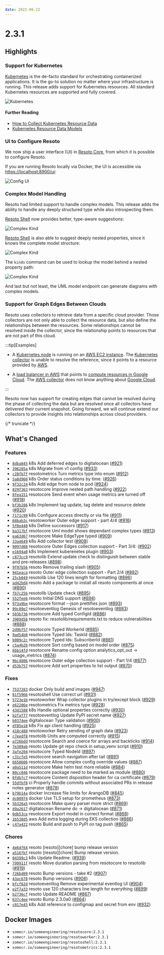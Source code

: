 ```yaml
---
date: 2022-06-22
---
```


# 2.3.1

## Highlights

### Support for Kubernetes

[Kubernetes](https://kubernetes.io) is the de-facto standard for orchestrating containerized applications. It is the go-to solution no matter where your infrastructure is running. This release adds support for Kubernetes resources. All standard Kubernetes resources are supported and fully covered.

![Kubernetes](./img/kubernetes.png)

#### Further Reading

- [How to Collect Kubernetes Resource Data](/how-to-guides/data-sources/collect-kubernetes-resource-data)
- [Kubernetes Resource Data Models](/reference/unified-data-model/kubernetes)

### UI to Configure Resoto

We now ship a user interface (UI) in [Resoto Core](/reference/components/core), from which it is possible to configure Resoto.

If you are running Resoto locally via Docker, the UI is accessible via [https://localhost:8900/ui](https://localhost:8900/ui):

![Config UI](./img/ui_config.png)

### Complex Model Handling

Resoto had limited support to handle complex models. This release adds the ability to handle any deeply structured type while also introspecting them.

[Resoto Shell](/reference/components/shell) now provides better, type-aware suggestions:

![Complex Kind](./img/kind_is_complex.png)

[Resoto Shell](/reference/components/shell) is also able to suggest deeply nested properties, since it knows the complete model structure:

![Complex Kind](./img/kind_nested_property_suggestions.png)

The `kinds` command can be used to lookup the model behind a nested property path:

![Complex Kind](./img/kind_lookup_type.png)

And last but not least, the UML model endpoint can generate diagrams with complex models.

### Support for Graph Edges Between Clouds

Resoto uses collectors to retrieve data from a specific cloud provider. Those collectors are not only able to collect the resource data, but also define the relationships between the resources. Some relationships cannot be resolved inside the collector, since the relationship points to resources that are not part of this cloud.

:::tip[Examples]

- A [Kubernetes node](/reference/unified-data-model/kubernetes#kubernetes_node) is running on an [AWS EC2 instance](/reference/unified-data-model/aws#aws_ec2_instance). The [Kubernetes collector](/how-to-guides/data-sources/collect-kubernetes-resource-data) is unable to resolve the reference, since it points to a resource provided by [AWS](/how-to-guides/data-sources/collect-aws-resource-data).

- A [load balancer in AWS](/reference/unified-data-model/aws#aws_alb) that points to [compute resources in Google Cloud](/reference/unified-data-model/google-cloud#gcp_instance). The [AWS collector](/how-to-guides/data-sources/collect-aws-resource-data) does not know anything about [Google Cloud](/how-to-guides/data-sources/collect-google-cloud-resource-data).

:::

Resoto now has support for creating edges that cannot be resolved during the phase of collecting the data but are resolved once all collectors have delivered their current snapshot. Going forward, we will continue extend our collectors to provide insights into relationships across cloud providers.

{/* truncate */}

## What's Changed

### Features

- [`8dba845`](https://github.com/someengineering/resoto/commit/8dba845) <span class="badge badge--secondary">k8s</span> Add deferred edges to digitalocean ([#921](https://github.com/someengineering/resoto/pull/921))
- [`396205a`](https://github.com/someengineering/resoto/commit/396205a) <span class="badge badge--secondary">k8s</span> Migrate from v1 config ([#933](https://github.com/someengineering/resoto/pull/933))
- [`c28fb7f`](https://github.com/someengineering/resoto/commit/c28fb7f) <span class="badge badge--secondary">resotometrics</span> Turn metrics type into enum ([#912](https://github.com/someengineering/resoto/pull/912))
- [`5a8d960`](https://github.com/someengineering/resoto/commit/5a8d960) <span class="badge badge--secondary">k8s</span> Order status conditions by time. ([#926](https://github.com/someengineering/resoto/pull/926))
- [`9f32c24`](https://github.com/someengineering/resoto/commit/9f32c24) <span class="badge badge--secondary">k8s</span> Add edge from node to pod ([#924](https://github.com/someengineering/resoto/pull/924))
- [`829f363`](https://github.com/someengineering/resoto/commit/829f363) <span class="badge badge--secondary">resotocore</span> Improve nested path handling ([#922](https://github.com/someengineering/resoto/pull/922))
- [`8fea151`](https://github.com/someengineering/resoto/commit/8fea151) <span class="badge badge--secondary">resotocore</span> Send event when usage metrics are turned off ([#918](https://github.com/someengineering/resoto/pull/918))
- [`bf3b286`](https://github.com/someengineering/resoto/commit/bf3b286) <span class="badge badge--secondary">k8s</span> Implement tag update, tag delete and resource delete ([#920](https://github.com/someengineering/resoto/pull/920))
- [`7171c99`](https://github.com/someengineering/resoto/commit/7171c99) <span class="badge badge--secondary">k8s</span> Configure access directly or via file ([#911](https://github.com/someengineering/resoto/pull/911))
- [`68bab3c`](https://github.com/someengineering/resoto/commit/68bab3c) <span class="badge badge--secondary">resotoworker</span> Outer edge support - part 4/4 ([#916](https://github.com/someengineering/resoto/pull/916))
- [`5f0e440`](https://github.com/someengineering/resoto/commit/5f0e440) <span class="badge badge--secondary">k8s</span> Define successors ([#917](https://github.com/someengineering/resoto/pull/917))
- [`ba317bf`](https://github.com/someengineering/resoto/commit/ba317bf) <span class="badge badge--secondary">resotocore</span> Uml model shows dependant complex types ([#913](https://github.com/someengineering/resoto/pull/913))
- [`ea63d67`](https://github.com/someengineering/resoto/commit/ea63d67) <span class="badge badge--secondary">resotocore</span> Make EdgeType typed ([#909](https://github.com/someengineering/resoto/pull/909))
- [`33a4649`](https://github.com/someengineering/resoto/commit/33a4649) <span class="badge badge--secondary">k8s</span> Add collector test ([#908](https://github.com/someengineering/resoto/pull/908))
- [`9097d08`](https://github.com/someengineering/resoto/commit/9097d08) <span class="badge badge--secondary">resotocore</span> Outer Edges collection support - Part 3/4: ([#902](https://github.com/someengineering/resoto/pull/902))
- [`e1694a0`](https://github.com/someengineering/resoto/commit/e1694a0) <span class="badge badge--secondary">k8s</span> Implement kuberenetes plugin ([#903](https://github.com/someengineering/resoto/pull/903))
- [`c873cc9`](https://github.com/someengineering/resoto/commit/c873cc9) <span class="badge badge--secondary">resotolib</span> Extend update check to distinguish between stable and pre-releases ([#898](https://github.com/someengineering/resoto/pull/898))
- [`9f97b56`](https://github.com/someengineering/resoto/commit/9f97b56) <span class="badge badge--secondary">resoto</span> Remove trailing slash ([#905](https://github.com/someengineering/resoto/pull/905))
- [`941eaca`](https://github.com/someengineering/resoto/commit/941eaca) <span class="badge badge--secondary">resoto</span> Outer edge collection support - Part 2/4 ([#892](https://github.com/someengineering/resoto/pull/892))
- [`25cb049`](https://github.com/someengineering/resoto/commit/25cb049) <span class="badge badge--secondary">resotolib</span> Use 120 lines length for formatting ([#896](https://github.com/someengineering/resoto/pull/896))
- [`ad42bd4`](https://github.com/someengineering/resoto/commit/ad42bd4) <span class="badge badge--secondary">resoto</span> Add a package to install all resoto components at once ([#890](https://github.com/someengineering/resoto/pull/890))
- [`fb7c25b`](https://github.com/someengineering/resoto/commit/fb7c25b) <span class="badge badge--secondary">resotolib</span> Update check ([#895](https://github.com/someengineering/resoto/pull/895))
- [`552feeb`](https://github.com/someengineering/resoto/commit/552feeb) <span class="badge badge--secondary">resoto</span> Initial DNS support ([#894](https://github.com/someengineering/resoto/pull/894))
- [`973a9be`](https://github.com/someengineering/resoto/commit/973a9be) <span class="badge badge--secondary">resotocore</span> format --json prettifies json ([#893](https://github.com/someengineering/resoto/pull/893))
- [`99c09e7`](https://github.com/someengineering/resoto/commit/99c09e7) <span class="badge badge--secondary">resotoeventlog</span> Genesis of resotoeventlog ([#883](https://github.com/someengineering/resoto/pull/883))
- [`503b736`](https://github.com/someengineering/resoto/commit/503b736) <span class="badge badge--secondary">resotocore</span> Add typed ConfigId ([#886](https://github.com/someengineering/resoto/pull/886))
- [`3909d5b`](https://github.com/someengineering/resoto/commit/3909d5b) <span class="badge badge--secondary">resoto</span> fix: resotolib/requirements.txt to reduce vulnerabilities ([#888](https://github.com/someengineering/resoto/pull/888))
- [`2d9bf57`](https://github.com/someengineering/resoto/commit/2d9bf57) <span class="badge badge--secondary">resotocore</span> Typed WorkerId ([#885](https://github.com/someengineering/resoto/pull/885))
- [`9ad54b0`](https://github.com/someengineering/resoto/commit/9ad54b0) <span class="badge badge--secondary">resotocore</span> Typed Ids: TaskId ([#882](https://github.com/someengineering/resoto/pull/882))
- [`b009c2c`](https://github.com/someengineering/resoto/commit/b009c2c) <span class="badge badge--secondary">resotocore</span> Typed Ids: SubscriberId ([#881](https://github.com/someengineering/resoto/pull/881))
- [`c5a4b2b`](https://github.com/someengineering/resoto/commit/c5a4b2b) <span class="badge badge--secondary">resotocore</span> Sort config based on model order ([#875](https://github.com/someengineering/resoto/pull/875))
- [`6bb14fd`](https://github.com/someengineering/resoto/commit/6bb14fd) <span class="badge badge--secondary">resotocore</span> Rename config option analytics_opt_out -> usage_metrics ([#874](https://github.com/someengineering/resoto/pull/874))
- [`9bc4086`](https://github.com/someengineering/resoto/commit/9bc4086) <span class="badge badge--secondary">resotocore</span> Outer edge collection support - Part 1/4 ([#877](https://github.com/someengineering/resoto/pull/877))
- [`d53b757`](https://github.com/someengineering/resoto/commit/d53b757) <span class="badge badge--secondary">resotocore</span> Add sort properties to list output ([#870](https://github.com/someengineering/resoto/pull/870))

### Fixes

- [`7537283`](https://github.com/someengineering/resoto/commit/7537283) <span class="badge badge--secondary">docker</span> Only build amd images ([#947](https://github.com/someengineering/resoto/pull/947))
- [`81f5966`](https://github.com/someengineering/resoto/commit/81f5966) <span class="badge badge--secondary">resotoshell</span> Use correct url ([#931](https://github.com/someengineering/resoto/pull/931))
- [`5723e1b`](https://github.com/someengineering/resoto/commit/5723e1b) <span class="badge badge--secondary">resotoworker</span> Wrap collector plugins in try/except block ([#929](https://github.com/someengineering/resoto/pull/929))
- [`e62206e`](https://github.com/someengineering/resoto/commit/e62206e) <span class="badge badge--secondary">resotometrics</span> Fix metrics type ([#928](https://github.com/someengineering/resoto/pull/928))
- [`43d1588`](https://github.com/someengineering/resoto/commit/43d1588) <span class="badge badge--secondary">k8s</span> Handle optional properties correctly ([#930](https://github.com/someengineering/resoto/pull/930))
- [`b2faf77`](https://github.com/someengineering/resoto/commit/b2faf77) <span class="badge badge--secondary">resotoeventlog</span> Update PyPI secret name ([#927](https://github.com/someengineering/resoto/pull/927))
- [`b0374ee`](https://github.com/someengineering/resoto/commit/b0374ee) <span class="badge badge--secondary">digitalocean</span> Type validation ([#900](https://github.com/someengineering/resoto/pull/900))
- [`df85e18`](https://github.com/someengineering/resoto/commit/df85e18) <span class="badge badge--secondary">k8s</span> Fix api client handling ([#925](https://github.com/someengineering/resoto/pull/925))
- [`418c488`](https://github.com/someengineering/resoto/commit/418c488) <span class="badge badge--secondary">resotoworker</span> Retry sending of graph data ([#923](https://github.com/someengineering/resoto/pull/923))
- [`c7eedf8`](https://github.com/someengineering/resoto/commit/c7eedf8) <span class="badge badge--secondary">resotolib</span> Units are computed correctly ([#915](https://github.com/someengineering/resoto/pull/915))
- [`a726bdd`](https://github.com/someengineering/resoto/commit/a726bdd) <span class="badge badge--secondary">resotocore</span> Search and coerce for arrays and backticks ([#914](https://github.com/someengineering/resoto/pull/914))
- [`7e389ab`](https://github.com/someengineering/resoto/commit/7e389ab) <span class="badge badge--secondary">resoto</span> Update git repo check in setup_venv script ([#910](https://github.com/someengineering/resoto/pull/910))
- [`3afe204`](https://github.com/someengineering/resoto/commit/3afe204) <span class="badge badge--secondary">resotocore</span> Typed NodeId ([#897](https://github.com/someengineering/resoto/pull/897))
- [`c31cfe5`](https://github.com/someengineering/resoto/commit/c31cfe5) <span class="badge badge--secondary">resotocore</span> search navigation after tail ([#891](https://github.com/someengineering/resoto/pull/891))
- [`6650606`](https://github.com/someengineering/resoto/commit/6650606) <span class="badge badge--secondary">resotocore</span> Allow complex config override values ([#887](https://github.com/someengineering/resoto/pull/887))
- [`a0a511d`](https://github.com/someengineering/resoto/commit/a0a511d) <span class="badge badge--secondary">resotocore</span> Make helm test more reliable ([#884](https://github.com/someengineering/resoto/pull/884))
- [`80cc046`](https://github.com/someengineering/resoto/commit/80cc046) <span class="badge badge--secondary">resotocore</span> package need to be marked as module ([#880](https://github.com/someengineering/resoto/pull/880))
- [`0fdbfc7`](https://github.com/someengineering/resoto/commit/0fdbfc7) <span class="badge badge--secondary">resotocore</span> Content disposition header for ca certificate ([#879](https://github.com/someengineering/resoto/pull/879))
- [`55dfbf8`](https://github.com/someengineering/resoto/commit/55dfbf8) <span class="badge badge--secondary">ci</span> Properly handle commits without associated PRs in release notes generator ([#878](https://github.com/someengineering/resoto/pull/878))
- [`b79b14a`](https://github.com/someengineering/resoto/commit/b79b14a) <span class="badge badge--secondary">docker</span> Increase file limits for ArangoDB ([#845](https://github.com/someengineering/resoto/pull/845))
- [`dc08974`](https://github.com/someengineering/resoto/commit/dc08974) <span class="badge badge--secondary">docker</span> Use TLS setup for prometheus ([#873](https://github.com/someengineering/resoto/pull/873))
- [`5b326a5`](https://github.com/someengineering/resoto/commit/5b326a5) <span class="badge badge--secondary">resotocore</span> Make query parser more strict ([#869](https://github.com/someengineering/resoto/pull/869))
- [`d9a2617`](https://github.com/someengineering/resoto/commit/d9a2617) <span class="badge badge--secondary">digitalocean</span> Rename do -> digitalocean ([#871](https://github.com/someengineering/resoto/pull/871))
- [`0db53ce`](https://github.com/someengineering/resoto/commit/0db53ce) <span class="badge badge--secondary">resotocore</span> Export model in correct format ([#868](https://github.com/someengineering/resoto/pull/868))
- [`1b538d5`](https://github.com/someengineering/resoto/commit/1b538d5) <span class="badge badge--secondary">aws</span> Add extra logging during EKS collection ([#866](https://github.com/someengineering/resoto/pull/866))
- [`c47a422`](https://github.com/someengineering/resoto/commit/c47a422) <span class="badge badge--secondary">resoto</span> Build and push to PyPI on tag push ([#865](https://github.com/someengineering/resoto/pull/865))

### Chores

- [`4e64f64`](https://github.com/someengineering/resoto/commit/4e64f64) <span class="badge badge--secondary">resoto</span> [resoto][chore] bump release version
- [`a516fbf`](https://github.com/someengineering/resoto/commit/a516fbf) <span class="badge badge--secondary">resoto</span> [resoto][chore] Bump release version.
- [`04399c3`](https://github.com/someengineering/resoto/commit/04399c3) <span class="badge badge--secondary">k8s</span> Update Readme. ([#939](https://github.com/someengineering/resoto/pull/939))
- [`799911f`](https://github.com/someengineering/resoto/commit/799911f) <span class="badge badge--secondary">resoto</span> Move duration parsing from resotocore to resotolib ([#919](https://github.com/someengineering/resoto/pull/919))
- [`f26bd09`](https://github.com/someengineering/resoto/commit/f26bd09) <span class="badge badge--secondary">resoto</span> Bump versions - take #2 ([#907](https://github.com/someengineering/resoto/pull/907))
- [`43ac678`](https://github.com/someengineering/resoto/commit/43ac678) <span class="badge badge--secondary">resoto</span> Bump versions ([#906](https://github.com/someengineering/resoto/pull/906))
- [`bfcf62d`](https://github.com/someengineering/resoto/commit/bfcf62d) <span class="badge badge--secondary">resotoeventlog</span> Remove experimental eventlog UI ([#904](https://github.com/someengineering/resoto/pull/904))
- [`e2f7a33`](https://github.com/someengineering/resoto/commit/e2f7a33) <span class="badge badge--secondary">resoto</span> use 120 characters line length for everything ([#899](https://github.com/someengineering/resoto/pull/899))
- [`b2736cf`](https://github.com/someengineering/resoto/commit/b2736cf) <span class="badge badge--secondary">resoto</span> Update README ([#867](https://github.com/someengineering/resoto/pull/867))
- [`637c4ee`](https://github.com/someengineering/resoto/commit/637c4ee) <span class="badge badge--secondary">resoto</span> Bump 2.3.0a0 ([#864](https://github.com/someengineering/resoto/pull/864))
- [`c017e45`](https://github.com/someengineering/resoto/commit/c017e45) <span class="badge badge--secondary">k8s</span> Add reference to configmap and secret from env ([#932](https://github.com/someengineering/resoto/pull/932))

## Docker Images

- `somecr.io/someengineering/resotocore:2.3.1`
- `somecr.io/someengineering/resotoworker:2.3.1`
- `somecr.io/someengineering/resotoshell:2.3.1`
- `somecr.io/someengineering/resotometrics:2.3.1`
